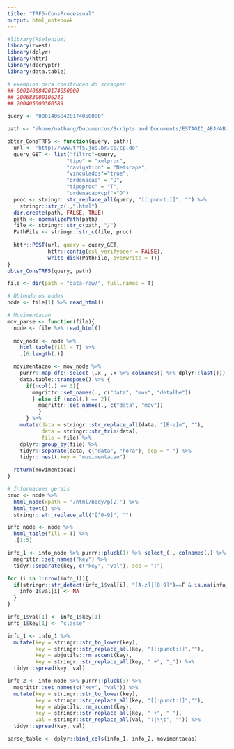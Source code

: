 ```yaml
---
title: "TRF5-ConsProcessual"
output: html_notebook
---
```


```r
#library(RSelenium)
library(rvest)
library(dplyr)
library(httr)
library(decryptr)
library(data.table)
```

```r
# exemplos para construcao do scrapper
## 00014068420174050000
## 200683000106242
## 200405000360589

query <- "00014068420174050000"

path <- "/home/nathang/Documentos/Scripts and Documents/ESTAGIO_ABJ/ABJ/trfs/consulta_processual/TRF5/data-raw/"

obter_ConsTRF5 <- function(query, path){
  url <- "http://www.trf5.jus.br/cp/cp.do"
  query_GET <- list("filtro"=query,
                   "tipo" = "xmlproc",
                   "navigation" = "Netscape",
                   "vinculados"="true",
                   "ordenacao" = "D",
                   "tipoproc" = "T",
                   "ordenacao+cpf"="D")
  proc <- stringr::str_replace_all(query, "[[:punct:]]", "") %>% 
    stringr::str_c(.,".html")
  dir.create(path, FALSE, TRUE)
  path <- normalizePath(path)
  file <- stringr::str_c(path, "/")
  PathFile <- stringr::str_c(file, proc)
  
  httr::POST(url, query = query_GET, 
             httr::config(ssl_verifypeer = FALSE),
             write_disk(PathFile, overwrite = T)) 
}
obter_ConsTRF5(query, path)
```

```r
file <- dir(path = "data-raw/", full.names = T)

# Obtendo os nodes
node <- file[1] %>% read_html()

# Movimentacao
mov_parse <- function(file){
  node <- file %>% read_html()
  
  mov_node <- node %>%
    html_table(fill = T) %>% 
    .[6:length(.)]

  movimentacao <- mov_node %>% 
    purrr::map_dfc(~select_(.x , .x %>% colnames() %>% dplyr::last())) %>% 
    data.table::transpose() %>% {
      if(ncol(.) == 3){
        magrittr::set_names(., c("data", "mov", "detalhe"))
        } else if (ncol(.) == 2){
          magrittr::set_names(., c("data", "mov"))
          }
      } %>% 
    mutate(data = stringr::str_replace_all(data, "[E-e]m", ""),
           data = stringr::str_trim(data),
           file = file) %>% 
    dplyr::group_by(file) %>% 
    tidyr::separate(data, c("data", "hora"), sep = " ") %>% 
    tidyr::nest(.key = "movimentacao")

  return(movimentacao)
}

# Informacoes gerais
proc <- node %>% 
  html_node(xpath = '/html/body/p[2]') %>%
  html_text() %>% 
  stringr::str_replace_all("[^0-9]", "")

info_node <- node %>%
  html_table(fill = T) %>% 
  .[1:5]

info_1 <- info_node %>% purrr::pluck(1) %>% select_(., colnames(.) %>% dplyr::first()) %>% 
  magrittr::set_names("key") %>% 
  tidyr::separate(key, c("key", "val"), sep = ":")

for (i in 1:nrow(info_1)){
  if(stringr::str_detect(info_1$val[i], "[A-z]|[0-9]")==F & is.na(info_1$val[i])==F){
    info_1$val[i] <- NA
  }
}

info_1$val[1] <- info_1$key[1]
info_1$key[1] <- "classe"

info_1 <- info_1 %>%
  mutate(key = stringr::str_to_lower(key),
         key = stringr::str_replace_all(key, "[[:punct:]]",""),
         key = abjutils::rm_accent(key),
         key = stringr::str_replace_all(key, " +", "_")) %>% 
  tidyr::spread(key, val)

info_2 <- info_node %>% purrr::pluck(3) %>% 
  magrittr::set_names(c("key", "val")) %>% 
  mutate(key = stringr::str_to_lower(key),
         key = stringr::str_replace_all(key, "[[:punct:]]",""),
         key = abjutils::rm_accent(key),
         key = stringr::str_replace_all(key, " +", "_"),
         val = stringr::str_replace_all(val, ":|\\t", "")) %>% 
  tidyr::spread(key, val)

parse_table <- dplyr::bind_cols(info_1, info_2, movimentacao)
```

